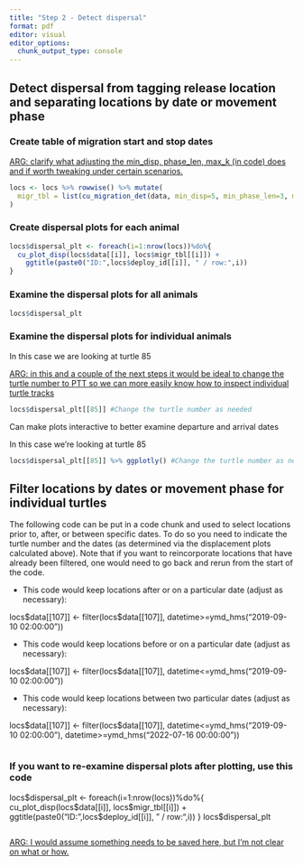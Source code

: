 ```yaml
---
title: "Step 2 - Detect dispersal"
format: pdf
editor: visual
editor_options: 
  chunk_output_type: console
---
```


## Detect dispersal from tagging release location and separating locations by date or movement phase

### Create table of migration start and stop dates

[ARG: clarify what adjusting the min_disp, phase_len, max_k (in code) does and if worth tweaking under certain scenarios.]{.underline}

```r
locs <- locs %>% rowwise() %>% mutate(
  migr_tbl = list(cu_migration_det(data, min_disp=5, min_phase_len=3, max_k=50))
)
```

### Create dispersal plots for each animal

```r
locs$dispersal_plt <- foreach(i=1:nrow(locs))%do%{
  cu_plot_disp(locs$data[[i]], locs$migr_tbl[[i]]) +
    ggtitle(paste0("ID:",locs$deploy_id[[i]], " / row:",i))
}
```

### Examine the dispersal plots for all animals

```r
locs$dispersal_plt

```

### Examine the dispersal plots for individual animals

In this case we are looking at turtle 85

[ARG: in this and a couple of the next steps it would be ideal to change the turtle number to PTT so we can more easily know how to inspect individual turtle tracks]{.underline}

```r
locs$dispersal_plt[[85]] #Change the turtle number as needed
```

Can make plots interactive to better examine departure and arrival dates

In this case we're looking at turtle 85

```r
locs$dispersal_plt[[85]] %>% ggplotly() #Change the turtle number as needed
```

## Filter locations by dates or movement phase for individual turtles

The following code can be put in a code chunk and used to select locations prior to, after, or between specific dates. To do so you need to indicate the turtle number and the dates (as determined via the displacement plots calculated above). Note that if you want to reincorporate locations that have already been filtered, one would need to go back and rerun from the start of the code.

-   This code would keep locations after or on a particular date (adjust as necessary):

locs\$data\[\[107\]\] \<- filter(locs\$data\[\[107\]\], datetime\>=ymd_hms("2019-09-10 02:00:00"))

-   This code would keep locations before or on a particular date (adjust as necessary):

locs\$data\[\[107\]\] \<- filter(locs\$data\[\[107\]\], datetime\<=ymd_hms("2019-09-10 02:00:00"))

-   This code would keep locations between two particular dates (adjust as necessary):

locs\$data\[\[107\]\] \<- filter(locs\$data\[\[107\]\], datetime\<=ymd_hms("2019-09-10 02:00:00"), datetime\>=ymd_hms("2022-07-16 00:00:00"))

```r

```

### If you want to re-examine dispersal plots after plotting, use this code

locs\$dispersal_plt \<- foreach(i=1:nrow(locs))%do%{ cu_plot_disp(locs\$data\[\[i\]\], locs\$migr_tbl\[\[i\]\]) + ggtitle(paste0("ID:",locs\$deploy_id\[\[i\]\], " / row:",i)) } locs\$dispersal_plt

```r

```

[ARG: I would assume something needs to be saved here, but I'm not clear on what or how.]{.underline}
